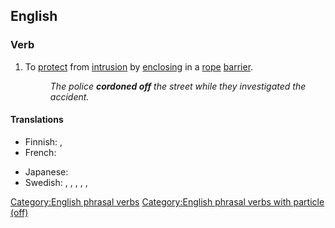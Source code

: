 ==English==

===Verb===
{{en-verb|*}}

# {{lb|en|transitive}} To [[protect]] from [[intrusion]] by [[enclose|enclosing]] in a [[rope]] [[barrier]].
#: ''The police '''cordoned off''' the street while they investigated the accident.''

====Translations====
{{trans-top|to enclose with rope barrier}}
* Finnish: {{t|fi|[[sulkea]] [[köysiaita|köysiaidalla]]}}, {{t+|fi|eristää}}
* French: {{qualifier|slang}} {{t+|fr|boucler}}
{{trans-mid}}
* Japanese: {{t|ja|結界|tr=けっかい, kekkai}}
* Swedish: {{t+|sv|spärra av}}, {{t+|sv|avgränsa}}, {{t+|sv|omgärda}}, {{t+|sv|isolera}}, {{t|sv|avsnöra}}, {{t|sv|instänga}}
{{trans-bottom}}

[[Category:English phrasal verbs]]
[[Category:English phrasal verbs with particle (off)]]